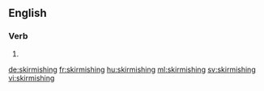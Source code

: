 ==English==

===Verb===
{{head|en}}

# {{present participle of|skirmish}}

[[de:skirmishing]]
[[fr:skirmishing]]
[[hu:skirmishing]]
[[ml:skirmishing]]
[[sv:skirmishing]]
[[vi:skirmishing]]